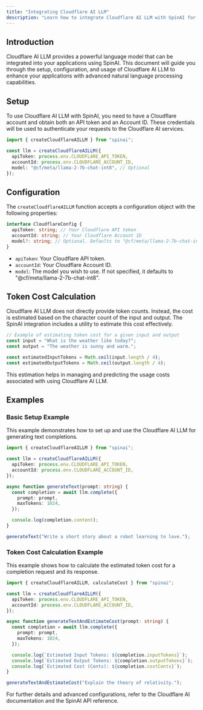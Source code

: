 ```yaml
---
title: "Integrating Cloudflare AI LLM"
description: "Learn how to integrate Cloudflare AI LLM with SpinAI for advanced language model capabilities."
---
```


## Introduction

Cloudflare AI LLM provides a powerful language model that can be integrated into your applications using SpinAI. This document will guide you through the setup, configuration, and usage of Cloudflare AI LLM to enhance your applications with advanced natural language processing capabilities.

## Setup

To use Cloudflare AI LLM with SpinAI, you need to have a Cloudflare account and obtain both an API token and an Account ID. These credentials will be used to authenticate your requests to the Cloudflare AI services.

```typescript
import { createCloudflareAILLM } from "spinai";

const llm = createCloudflareAILLM({
  apiToken: process.env.CLOUDFLARE_API_TOKEN,
  accountId: process.env.CLOUDFLARE_ACCOUNT_ID,
  model: "@cf/meta/llama-2-7b-chat-int8", // Optional
});
```

## Configuration

The `createCloudflareAILLM` function accepts a configuration object with the following properties:

```typescript
interface CloudflareConfig {
  apiToken: string; // Your Cloudflare API token
  accountId: string; // Your Cloudflare Account ID
  model?: string; // Optional. Defaults to "@cf/meta/llama-2-7b-chat-int8"
}
```

- `apiToken`: Your Cloudflare API token.
- `accountId`: Your Cloudflare Account ID.
- `model`: The model you wish to use. If not specified, it defaults to "@cf/meta/llama-2-7b-chat-int8".

## Token Cost Calculation

Cloudflare AI LLM does not directly provide token counts. Instead, the cost is estimated based on the character count of the input and output. The SpinAI integration includes a utility to estimate this cost effectively.

```typescript
// Example of estimating token cost for a given input and output
const input = "What is the weather like today?";
const output = "The weather is sunny and warm.";

const estimatedInputTokens = Math.ceil(input.length / 4);
const estimatedOutputTokens = Math.ceil(output.length / 4);
```

This estimation helps in managing and predicting the usage costs associated with using Cloudflare AI LLM.

## Examples

### Basic Setup Example

This example demonstrates how to set up and use the Cloudflare AI LLM for generating text completions.

```typescript
import { createCloudflareAILLM } from "spinai";

const llm = createCloudflareAILLM({
  apiToken: process.env.CLOUDFLARE_API_TOKEN,
  accountId: process.env.CLOUDFLARE_ACCOUNT_ID,
});

async function generateText(prompt: string) {
  const completion = await llm.complete({
    prompt: prompt,
    maxTokens: 1024,
  });

  console.log(completion.content);
}

generateText("Write a short story about a robot learning to love.");
```

### Token Cost Calculation Example

This example shows how to calculate the estimated token cost for a completion request and its response.

```typescript
import { createCloudflareAILLM, calculateCost } from "spinai";

const llm = createCloudflareAILLM({
  apiToken: process.env.CLOUDFLARE_API_TOKEN,
  accountId: process.env.CLOUDFLARE_ACCOUNT_ID,
});

async function generateTextAndEstimateCost(prompt: string) {
  const completion = await llm.complete({
    prompt: prompt,
    maxTokens: 1024,
  });

  console.log(`Estimated Input Tokens: ${completion.inputTokens}`);
  console.log(`Estimated Output Tokens: ${completion.outputTokens}`);
  console.log(`Estimated Cost (Cents): ${completion.costCents}`);
}

generateTextAndEstimateCost("Explain the theory of relativity.");
```

For further details and advanced configurations, refer to the Cloudflare AI documentation and the SpinAI API reference.